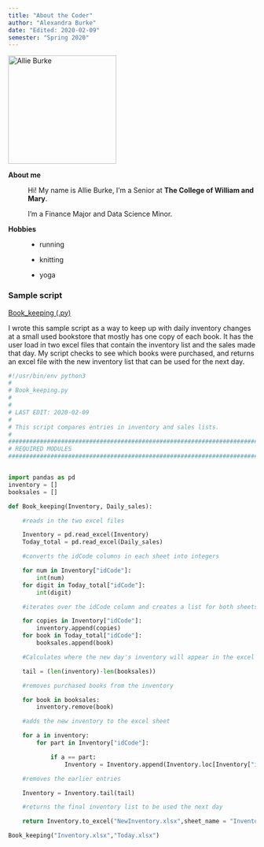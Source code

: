 ```yaml
---
title: "About the Coder"
author: "Alexandra Burke"
date: "Edited: 2020-02-09"
semester: "Spring 2020"
---
```


![](https://upload.wikimedia.org/wikipedia/commons/2/2c/Evil_Eye.svg 'Allie Burke'){width=220 height=220}

**About me**

:	Hi! My name is Allie Burke, I'm a Senior at **The College of William and Mary**.

	I'm a Finance Major and Data Science Minor.

**Hobbies**

: 	- running

	- knitting

	- yoga


### Sample script
[Book_keeping (.py)](scripts/Book_keeping.py)

I wrote this sample script as a way to keep up with daily inventory changes at a small used bookstore that mostly has one copy of each book. It has the user load in two excel files that contain the inventory list and the sales made that day. My script checks to see which books were purchased, and returns an excel file with the new inventory list that can be used for the next day.


```python
#!/usr/bin/env python3
#
# Book_keeping.py
#
#
# LAST EDIT: 2020-02-09
#
# This script compares entries in inventory and sales lists.
#
##############################################################################
# REQUIRED MODULES
##############################################################################


import pandas as pd
inventory = []
booksales = []

def Book_keeping(Inventory, Daily_sales):

    #reads in the two excel files

    Inventory = pd.read_excel(Inventory)
    Today_total = pd.read_excel(Daily_sales)

    #converts the idCode columns in each sheet into integers

    for num in Inventory["idCode"]:
        int(num)
    for digit in Today_total["idCode"]:
        int(digit)

    #iterates over the idCode column and creates a list for both sheets

    for copies in Inventory["idCode"]:
        inventory.append(copies)
    for book in Today_total["idCode"]:
        booksales.append(book)

    #Calculates where the new day's inventory will appear in the excel sheet

    tail = (len(inventory)-len(booksales))

    #removes purchased books from the inventory

    for book in booksales:
        inventory.remove(book)

    #adds the new inventory to the excel sheet

    for a in inventory:
        for part in Inventory["idCode"]:

            if a == part:
                Inventory = Inventory.append(Inventory.loc[Inventory["idCode"]== a])

    #removes the earlier entries

    Inventory = Inventory.tail(tail)

    #returns the final inventory list to be used the next day

    return Inventory.to_excel("NewInventory.xlsx",sheet_name = "Inventory",engine='xlsxwriter')

Book_keeping("Inventory.xlsx","Today.xlsx")

```
